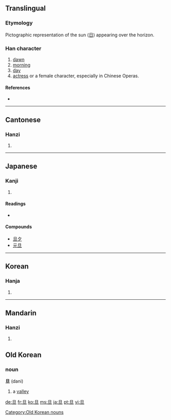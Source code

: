 {{see|蛋}}
==Translingual==

===Etymology===
Pictographic representation of the sun ([[日]]) appearing over the horizon.

===Han character===
{{Han char|rn=72|rad=日|as=01|sn=5|four=6010<sub>0</sub>|canj=日一 (AM)}}

# [[dawn]]
# [[morning]]
# [[day]]
# [[actress]] or a female character, especially in Chinese Operas.

====References====
* {{Han ref|kx=0489.030|dkj=13734|dj=0850.010|hdz=21483.010|uh=65E6|ud=26086|bh=A5B9|bd=42425}}

----

==Cantonese==

===Hanzi===
{{yue-hanzi|jyut=|y=daan3}}

# {{defn|Cantonese}}

----

==Japanese==

===Kanji===
{{ja-kanji|grade=|rs=日01}}

# {{defn|Japanese}}

====Readings====
* {{ja-readings|on=[[たん]] (tan)|kun=[[あした]] (ashita)}}

====Compounds====
{{top}}
* [[旦夕]]
* [[元旦]]
{{bottom}}

----

==Korean==

===Hanja===
{{ko-hanja|hangeul=[[단]]|eumhun=|rv=dan|mr=tan|y=tan}}

# {{defn|Korean}}

----

==Mandarin==

===Hanzi===
{{cmn-hanzi|pin=[[dàn]] ([[dan4]]), [[gā]] ([[ga1]])|wg=tan<sup>4</sup>, ka<sup>1</sup>}}

# {{defn|Mandarin}}

==Old Korean==

===noun===
'''旦''' (dani)

# {{Goguryeo}} a [[valley]]

[[Category:Old Korean nouns]]

[[de:旦]]
[[fr:旦]]
[[ko:旦]]
[[ms:旦]]
[[ja:旦]]
[[pt:旦]]
[[vi:旦]]